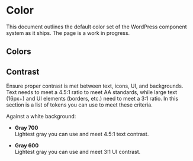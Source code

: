 
<Meta title="Tokens/Color" name="page" />

# Color

This document outlines the default color set of the WordPress component system as it ships. The page is a work in progress. 

## Colors

<ColorPalette>
	<ColorItem
		title="Gray Tones"
		subtitle=""
		colors={{
			'$black': '#000',
			'$gray-900': '#1e1e1e',
			'$gray-800': '#2f2f2f',
			'$gray-700': '#757575',
			'$gray-600': '#949494',
			'$gray-400': '#ccc',
			'$gray-300': '#ddd',
			'$gray-200': '#e0e0e0',
			'$gray-100': '#f0f0f0',
			'$white': '#fff',
		}}
	/>
</ColorPalette>

<ColorPalette>
	<ColorItem
		title="Alert colors"
		subtitle=""
		colors={{
			'$alert-yellow': '#f0b849',
			'$alert-red': '#cc1818',
			'$alert-green': '#4ab866',
		}}
	/>
</ColorPalette>

## Contrast

Ensure proper contrast is met between text, icons, UI, and backgrounds. Text needs to meet a 4.5:1 ratio to meet AA standards, while large text (16px+) and UI elements (borders, etc.) need to meet a 3:1 ratio. In this section is a list of tokens you can use to meet these criteria.

Against a white background:

* **Gray 700**\
Lightest gray you can use and meet 4.5:1 text contrast.

* **Gray 600**\
Lightest gray you can use and meet 3:1 UI contrast.
